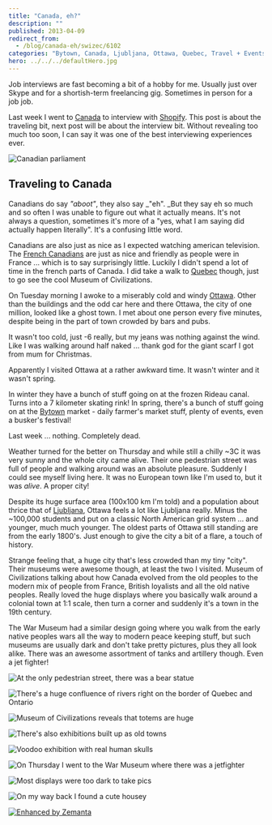 ```yaml
---
title: "Canada, eh?"
description: ""
published: 2013-04-09
redirect_from:
  - /blog/canada-eh/swizec/6102
categories: "Bytown, Canada, Ljubljana, Ottawa, Quebec, Travel + Events"
hero: ../../../defaultHero.jpg
---
```


Job interviews are fast becoming a bit of a hobby for me. Usually just over Skype and for a shortish-term freelancing gig. Sometimes in person for a job job.

Last week I went to [Canada](<http://maps.google.com/maps?ll=45.4,-75.6666666667&spn=10.0,10.0&q=45.4,-75.6666666667 (Canada)&t=h> "Canada") to interview with [Shopify](http://shopify.com "Shopify"). This post is about the traveling bit, next post will be about the interview bit. Without revealing too much too soon, I can say it was one of the best interviewing experiences ever.

![Canadian parliament](https://swizec.com/blog/wp-content/uploads/2013/04/canada-parliament.jpg "Canadian parliament")

## Traveling to Canada

Canadians do say _"aboot"_, they also say \_"eh". \_But they say eh so much and so often I was unable to figure out what it actually means. It's not always a question, sometimes it's more of a "yes, what I am saying did actually happen literally". It's a confusing little word.

Canadians are also just as nice as I expected watching american television. The [French Canadians](http://en.wikipedia.org/wiki/French_Canadian "French Canadian") are just as nice and friendly as people were in France ... which is to say surprisingly little. Luckily I didn't spend a lot of time in the french parts of Canada. I did take a walk to [Quebec](<http://maps.google.com/maps?ll=46.8161111111,-71.2241666667&spn=0.1,0.1&q=46.8161111111,-71.2241666667 (Quebec)&t=h> "Quebec") though, just to go see the cool Museum of Civilizations.

On Tuesday morning I awoke to a miserably cold and windy [Ottawa](<http://maps.google.com/maps?ll=45.4208333333,-75.69&spn=0.1,0.1&q=45.4208333333,-75.69 (Ottawa)&t=h> "Ottawa"). Other than the buildings and the odd car here and there Ottawa, the city of one million, looked like a ghost town. I met about one person every five minutes, despite being in the part of town crowded by bars and pubs.

It wasn't too cold, just -6 really, but my jeans was nothing against the wind. Like I was walking around half naked ... thank god for the giant scarf I got from mum for Christmas.

Apparently I visited Ottawa at a rather awkward time. It wasn't winter and it wasn't spring.

In winter they have a bunch of stuff going on at the frozen Rideau canal. Turns into a 7 kilometer skating rink! In spring, there's a bunch of stuff going on at the [Bytown](<http://maps.google.com/maps?ll=45.42451,-75.694817&spn=1.0,1.0&q=45.42451,-75.694817 (Bytown)&t=h> "Bytown") market - daily farmer's market stuff, plenty of events, even a busker's festival!

Last week ... nothing. Completely dead.

Weather turned for the better on Thursday and while still a chilly ~3C it was very sunny and the whole city came alive. Their one pedestrian street was full of people and walking around was an absolute pleasure. Suddenly I could see myself living here. It was no European town like I'm used to, but it was _alive_. A proper city!

Despite its huge surface area (100x100 km I'm told) and a population about thrice that of [Ljubljana](<http://maps.google.com/maps?ll=46.0555555556,14.5083333333&spn=0.1,0.1&q=46.0555555556,14.5083333333 (Ljubljana)&t=h> "Ljubljana"), Ottawa feels a lot like Ljubljana really. Minus the ~100,000 students and put on a classic North American grid system ... and younger, much much younger. The oldest parts of Ottawa still standing are from the early 1800's. Just enough to give the city a bit of a flare, a touch of history.

Strange feeling that, a huge city that's less crowded than my tiny "city". Their museums were awesome though, at least the two I visited. Museum of Civilizations talking about how Canada evolved from the old peoples to the modern mix of people from France, British loyalists and all the old native peoples. Really loved the huge displays where you basically walk around a colonial town at 1:1 scale, then turn a corner and suddenly it's a town in the 19th century.

The War Museum had a similar design going where you walk from the early native peoples wars all the way to modern peace keeping stuff, but such museums are usually dark and don't take pretty pictures, plus they all look alike. There was an awesome assortment of tanks and artillery though. Even a jet fighter!

![At the only pedestrian street, there was a bear statue](https://swizec.com/blog/wp-content/uploads/2013/04/bear-statue.jpg "At the only pedestrian street, there was a bear statue")

![There's a huge confluence of rivers right on the border of Quebec and Ontario](https://swizec.com/blog/wp-content/uploads/2013/04/confluence-of-rivers.jpg "There's a huge confluence of rivers right on the border of Quebec and Ontario")

![Museum of Civilizations reveals that totems are _huge_](https://swizec.com/blog/wp-content/uploads/2013/04/totems.jpg "Museum of Civilizations reveals that totems are _huge_")

![There's also exhibitions built up as old towns](https://swizec.com/blog/wp-content/uploads/2013/04/museum-of-civilizations.jpg "There's also exhibitions built up as old towns")

![Voodoo exhibition with real human skulls](https://swizec.com/blog/wp-content/uploads/2013/04/voodoo.jpg "Voodoo exhibition with real human skulls")

![On Thursday I went to the War Museum where there was a jetfighter](https://swizec.com/blog/wp-content/uploads/2013/04/jetfighter.jpg "On Thursday I went to the War Museum where there was a jetfighter")

![Most displays were too dark to take pics](https://swizec.com/blog/wp-content/uploads/2013/04/victory-bonds.jpg "Most displays were too dark to take pics")

![On my way back I found a cute housey](https://swizec.com/blog/wp-content/uploads/2013/04/housey1.jpg "On my way back I found a cute housey")

[![Enhanced by Zemanta](https://img.zemanta.com/zemified_e.png?x-id=1b5ae7ff-277d-4a1b-bf54-be09bfdf7dd8)](http://www.zemanta.com/?px "Enhanced by Zemanta")
